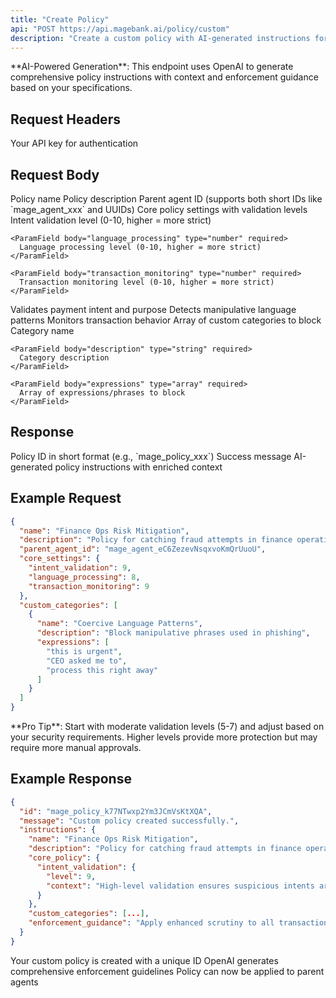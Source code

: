 ```yaml
---
title: "Create Policy"
api: "POST https://api.magebank.ai/policy/custom"
description: "Create a custom policy with AI-generated instructions for agent guardrails"
---
```


<Note>
**AI-Powered Generation**: This endpoint uses OpenAI to generate comprehensive policy instructions with context and enforcement guidance based on your specifications.
</Note>

## Request Headers

<ParamField header="x-api-key" type="string" required>
  Your API key for authentication
</ParamField>

## Request Body

<ParamField body="name" type="string" required>
  Policy name
</ParamField>

<ParamField body="description" type="string" required>
  Policy description
</ParamField>

<ParamField body="parent_agent_id" type="string" required>
  Parent agent ID (supports both short IDs like `mage_agent_xxx` and UUIDs)
</ParamField>

<ParamField body="core_settings" type="object" required>
  Core policy settings with validation levels
  
  <Expandable title="Core Settings Properties">
    <ParamField body="intent_validation" type="number" required>
      Intent validation level (0-10, higher = more strict)
    </ParamField>
    
    <ParamField body="language_processing" type="number" required>
      Language processing level (0-10, higher = more strict)
    </ParamField>
    
    <ParamField body="transaction_monitoring" type="number" required>
      Transaction monitoring level (0-10, higher = more strict)
    </ParamField>
  </Expandable>
  
  <CardGroup cols={3}>
    <Card title="Intent Validation" icon="shield-check" color="#FF7A00">
      Validates payment intent and purpose
    </Card>
    <Card title="Language Processing" icon="brain" color="#FF7A00">
      Detects manipulative language patterns
    </Card>
    <Card title="Transaction Monitoring" icon="magnifying-glass" color="#FF7A00">
      Monitors transaction behavior
    </Card>
  </CardGroup>
</ParamField>

<ParamField body="custom_categories" type="array" required>
  Array of custom categories to block
  
  <Expandable title="Custom Category Properties">
    <ParamField body="name" type="string" required>
      Category name
    </ParamField>
    
    <ParamField body="description" type="string" required>
      Category description
    </ParamField>
    
    <ParamField body="expressions" type="array" required>
      Array of expressions/phrases to block
    </ParamField>
  </Expandable>
</ParamField>

## Response

<ResponseField name="id" type="string">
  Policy ID in short format (e.g., `mage_policy_xxx`)
</ResponseField>

<ResponseField name="message" type="string">
  Success message
</ResponseField>

<ResponseField name="instructions" type="object">
  AI-generated policy instructions with enriched context
</ResponseField>

## Example Request

```json
{
  "name": "Finance Ops Risk Mitigation",
  "description": "Policy for catching fraud attempts in finance operations",
  "parent_agent_id": "mage_agent_eC6ZezevNsqxvoKmQrUuoU",
  "core_settings": {
    "intent_validation": 9,
    "language_processing": 8,
    "transaction_monitoring": 9
  },
  "custom_categories": [
    {
      "name": "Coercive Language Patterns",
      "description": "Block manipulative phrases used in phishing",
      "expressions": [
        "this is urgent",
        "CEO asked me to",
        "process this right away"
      ]
    }
  ]
}
```

<Tip>
**Pro Tip**: Start with moderate validation levels (5-7) and adjust based on your security requirements. Higher levels provide more protection but may require more manual approvals.
</Tip>

## Example Response

```json
{
  "id": "mage_policy_k77NTwxp2Ym3JCmVsKtXQA",
  "message": "Custom policy created successfully.",
  "instructions": {
    "name": "Finance Ops Risk Mitigation",
    "description": "Policy for catching fraud attempts in finance operations",
    "core_policy": {
      "intent_validation": {
        "level": 9,
        "context": "High-level validation ensures suspicious intents are caught"
      }
    },
    "custom_categories": [...],
    "enforcement_guidance": "Apply enhanced scrutiny to all transactions"
  }
}
```

<Steps>
  <Step title="Policy Created">
    Your custom policy is created with a unique ID
  </Step>
  <Step title="AI Instructions Generated">
    OpenAI generates comprehensive enforcement guidelines
  </Step>
  <Step title="Ready for Deployment">
    Policy can now be applied to parent agents
  </Step>
</Steps>